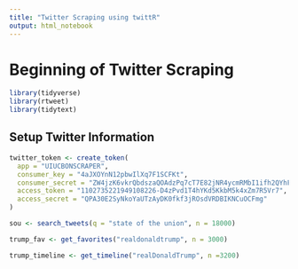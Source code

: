 ```yaml
---
title: "Twitter Scraping using twittR"
output: html_notebook
---
```


# Beginning of Twitter Scraping

```r
library(tidyverse)
library(rtweet)
library(tidytext)
```

## Setup Twitter Information

```r
twitter_token <- create_token(
  app = "UIUCBONSCRAPER",
  consumer_key = "4aJXOYnN12pbwIlXq7F1SCFKt",
  consumer_secret = "ZW4jzK6vkrQbdszaQOAdzPq7cT7E82jNR4ycmRMbI1ifh2QYhF",
  access_token = "1102735221949108226-D4zPvd1T4hYKd5KkbM5k4xZm7R5Vr7",
  access_secret = "QPA30E2SyNkoYaUTzAyDK0fkf3jROsdVRDBIKNCuOCFmg"
)
```

```r
sou <- search_tweets(q = "state of the union", n = 18000)
```
```r
trump_fav <- get_favorites("realdonaldtrump", n = 3000)
```

```r
trump_timeline <- get_timeline("realDonaldTrump", n =3200)
```









